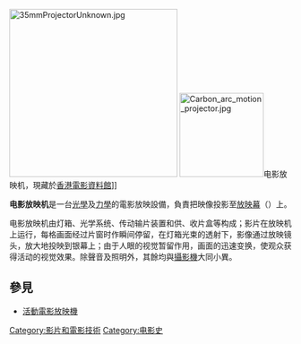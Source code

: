 {{expand language}}
[[File:35mmProjectorUnknown.jpg|300px]]
[[File:Carbon_arc_motion_projector.jpg|150px]]电影放映机，現藏於[[香港電影資料館|香港電影資料館]]]]

'''电影放映机'''是一台[[光學|光學]]及[[力學|力學]]的電影放映設備，負責把映像投影至[[放映幕|放映幕]]（{{lang|en|projection screen}}）上。

电影放映机由灯箱、光学系统、传动输片装置和供、收片盒等构成；影片在放映机上运行，每格画面经过片窗时作瞬间停留，在灯箱光束的透射下，影像通过放映镜头，放大地投映到银幕上；由于人眼的视觉暂留作用，画面的迅速变换，使观众获得活动的视觉效果。除聲音及照明外，其餘均與[[攝影機|攝影機]]大同小異。

== 參見 ==
*[[活動電影放映機|活動電影放映機]]

{{Authority control}}
{{Film-stub}}
{{摄影小作品}}

{{Display Technology}}
{{Photography}}

[[Category:影片和電影技術|Category:影片和電影技術]]
[[Category:电影史|Category:电影史]]